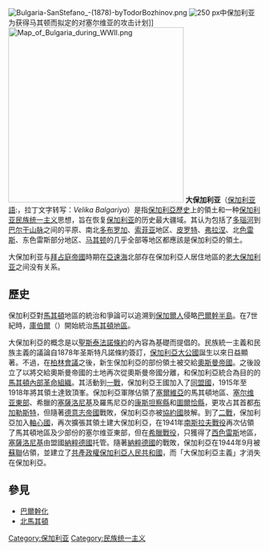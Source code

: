 {{not|大保加利亚 (中世纪)}}
{{noteTA
|G1=地名
|1=zh-cn:圣斯特凡诺; zh-tw:聖斯泰法諾;
}}
[[File:Bulgaria-SanStefano_-(1878)-byTodorBozhinov.png|right]]
[[File:Serbia-WW1-3.jpg|250 px]]中保加利亚为获得马其顿而拟定的对塞尔维亚的攻击计划]]
[[File:Map_of_Bulgaria_during_WWII.png|350px]]
'''大保加利亚'''（[[保加利亚語|保加利亚語]]:{{lang|bg|Велика България}}，拉丁文字转写：''Velika Balgariya''）是指[[保加利亞歷史|保加利亞歷史]]上的領土和一种[[保加利亚|保加利亚]][[民族统一主义|民族统一主义]]思想，旨在恢复[[保加利亚|保加利亚]]的历史最大疆域。其认为包括了[[多瑙河|多瑙河]]到[[巴尔干山脉|巴尔干山脉]]之间的平原、南北[[多布罗加|多布罗加]]、[[索菲亚|索菲亚]]地区、[[皮罗特|皮罗特]]、[[弗拉涅|弗拉涅]]、北[[色雷斯|色雷斯]]、东色雷斯部分地区、[[马其顿|马其顿]]的几乎全部等地区都應該是保加利亞的領土。

大保加利亚与[[拜占庭帝國|拜占庭帝國]]時期在[[亞速海|亞速海]]北部存在保加利亞人居住地區的[[老大保加利亚|老大保加利亚]]之间没有关系。

== 歷史 ==
保加利亞對[[馬其頓|馬其頓]]地區的統治和爭論可以追溯到[[保加爾人|保加爾人]]侵略[[巴爾幹半島|巴爾幹半島]]。在7世紀時，[[庫伯爾|庫伯爾]]（{{lang|bg|Кубер}}）開始統治[[馬其頓|馬其頓地區]]。

大保加利亞的概念是以[[聖斯泰法諾條約|聖斯泰法諾條約]]的內容為基礎而提倡的。民族統一主義和民族主義的議論自1878年圣斯特凡諾條約簽訂，[[保加利亞大公國|保加利亞大公國]]誕生以來日益顯著。不過，在[[1878年柏林會議|柏林會議]]之後，新生保加利亞的部份領土被交給[[奧斯曼帝國|奧斯曼帝國]]。之後設立了以將交給奧斯曼帝國的土地再次從奧斯曼帝國分離，和保加利亞統合為目的的[[馬其頓內部革命組織|馬其頓內部革命組織]]。其活動到[[一戰|一戰]]，保加利亞王國加入了[[同盟國_(第一次世界大戰)|同盟國]]，1915年至1918年將其領土達致頂峯。保加利亞軍隊佔領了[[塞爾維亞王國|塞爾維亞]]的馬其頓地區、[[塞爾維亞行政區劃|塞尔维亚東部]]、希臘的[[塞薩洛尼基|塞薩洛尼基]]及羅馬尼亞的[[康斯坦察縣|康斯坦察縣]]和[[圖爾恰縣|圖爾恰縣]]，更攻占其首都[[布加勒斯特|布加勒斯特]]，但隨著[[德意志帝國|德意志帝國]]戰敗，保加利亞亦被[[協約國|協約國]]肢解。到了[[二戰|二戰]]，保加利亞加入[[軸心國|軸心國]]，再次擴張其領土建大保加利亞，在1941年[[入侵南斯拉夫|南斯拉夫戰役]]再次佔領了馬其頓地區及少部份的塞尔维亚東部，但在[[希臘戰役|希臘戰役]]，只獲得了[[西色雷斯|西色雷斯]]地區，[[塞薩洛尼基|塞薩洛尼基]]由盟國[[納粹德國|納粹德國]]托管。隨著[[納粹德國|納粹德國]]的戰敗，保加利亞在1944年9月被[[蘇聯|蘇聯]]佔領，並建立了[[共產政權|共產政權]][[保加利亞人民共和國|保加利亞人民共和國]]，而「大保加利亞主義」才消失在保加利亞。

==參見==
*[[巴爾幹化|巴爾幹化]]
*[[北馬其頓|北馬其頓]]

{{民族統一主義}}
{{Pan-nationalist concepts}}
[[Category:保加利亚|Category:保加利亚]]
[[Category:民族统一主义|Category:民族统一主义]]